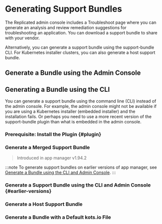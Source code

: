 

# Generating Support Bundles

The Replicated admin console includes a Troubleshoot page where you can generate an analysis and review remediation suggestions for troubleshooting an application. You can download a support bundle to share with your vendor.

Alternatively, you can generate a support bundle using the support-bundle CLI. For Kubernetes installer clusters, you can also generate a host support bundle.

## Generate a Bundle using the Admin Console

<GenerateBundleAdminConsole/>

## Generating a Bundle using the CLI

You can generate a support bundle using the command line (CLI) instead of the admin console. For example, the admin console might not be available if you are using a Kubernetes installer (embedded installer) and the installation fails. Or perhaps you need to use a more recent version of the support-bundle plugin than what is embedded in the admin console.

### Prerequisite: Install the Plugin {#plugin}

<InstallPlugin/>

### Generate a Merged Support Bundle

>Introduced in app manager v1.94.2

:::note
To generate support bundles on earlier versions of app manager, see [Generate a Bundle using the CLI and Admin Console](#earlier-versions).
:::

<GenerateBundle/>


### Generate a Support Bundle using the CLI and Admin Console {#earlier-versions}

<GenerateBundleCliAdminConsole/>

### Generate a Host Support Bundle

<GenerateBundleHost/>

### Generate a Bundle with a Default kots.io File

<GenerateBundleDefaultKots/>